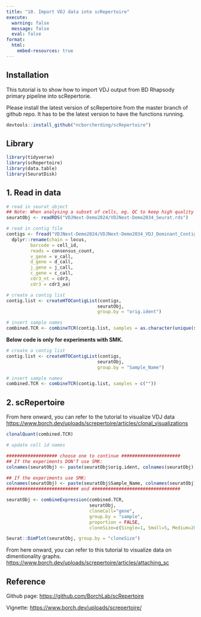 ```yaml
---
title: "10. Import VDJ data into scRepertoire"
execute:
  warning: false
  message: false
  eval: false
format:
  html:
    embed-resources: true
---
```


## Installation

This tutorial is to show how to import VDJ output from BD Rhapsody primary pipeline into scRepertorie.

Please install the latest version of scRepertoire from the master branch of github repo. It has to be the latest version to have the functions running.

```r
devtools::install_github("ncborcherding/scRepertoire")
```

## Library

```r
library(tidyverse)
library(scRepertoire)
library(data.table)
library(SeuratDisk) 
```

## 1. Read in data

```r
# read in seurat object
## Note: When analysing a subset of cells, eg. QC to keep high quality cells, you need to create a seurat object only having that subset of cells.
seuratObj <- readRDS("VDJNext-Demo2024/VDJNext-Demo2034_Seurat.rds")

# read in contig file
contigs <- fread("VDJNext-Demo2024/VDJNext-Demo2034_VDJ_Dominant_Contigs_AIRR.tsv") %>% 
  dplyr::rename(chain = locus,
         barcode = cell_id,
         reads = consensus_count,
         v_gene = v_call,
         d_gene = d_call,
         j_gene = j_call,
         c_gene = c_call,
         cdr3_nt = cdr3,
         cdr3 = cdr3_aa)

# create a contig list
contig.list <- createHTOContigList(contigs,
                                  seuratObj,
                                  group.by = "orig.ident")

# insert sample names
combined.TCR <- combineTCR(contig.list, samples = as.character(unique(seuratObj$orig.ident)))
```

**Below code is only for experiments with SMK.**

```r
# create a contig list
contig.list <- createHTOContigList(contigs,
                                  seuratObj,
                                  group.by = "Sample_Name")

# insert sample names
combined.TCR <- combineTCR(contig.list, samples = c(""))
```

## 2. scRepertoire

From here onward, you can refer to the tutorial to visualize VDJ data <https://www.borch.dev/uploads/screpertoire/articles/clonal_visualizations>

```r
clonalQuant(combined.TCR)
```

```r
# update cell id names

################### choose one to continue ######################
## If the experiments DON'T use SMK:
colnames(seuratObj) <- paste(seuratObj$orig.ident, colnames(seuratObj), sep = "_")

## If the experiments use SMK:
colnames(seuratObj) <- paste(seuratObj$Sample_Name, colnames(seuratObj), sep = "_")
########################### end #################################

seuratObj <- combineExpression(combined.TCR, 
                               seuratObj, 
                               cloneCall="gene", 
                               group.by = "sample", 
                               proportion = FALSE, 
                               cloneSize=c(Single=1, Small=5, Medium=20, Large=100, Hyperexpanded=500))

Seurat::DimPlot(seuratObj, group.by = "cloneSize")
```

From here onward, you can refer to this tutorial to visualize data on dimentionality graphs. <https://www.borch.dev/uploads/screpertoire/articles/attaching_sc>

## Reference

Github page: <https://github.com/BorchLab/scRepertoire>

Vignette: <https://www.borch.dev/uploads/screpertoire/>
